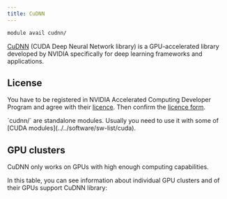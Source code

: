 ```yaml
---
title: CuDNN
---
```

```bash
module avail cudnn/
```

[CuDNN](https://developer.nvidia.com/cudnn) (CUDA Deep Neural Network library) is a GPU-accelerated library developed by NVIDIA specifically for deep learning frameworks and applications.

## License

You have to be registered in NVIDIA Accelerated Computing Developer Program and agree with their [licence](https://developer.nvidia.com/rdp/assets/cudnn-65-eula-asset). Then confirm the [licence form](https://signup.e-infra.cz/fed/registrar/?vo=meta&group=lic_cudnn).

<Callout type="info">
`cudnn/` are standalone modules. Usually you need to use it with some of [CUDA modules](../../software/sw-list/cuda). 
</Callout>

## GPU clusters

CuDNN only works on GPUs with high enough computing capabilities. 

In this table, you can see information about individual GPU clusters and of their GPUs support CuDNN library: 







